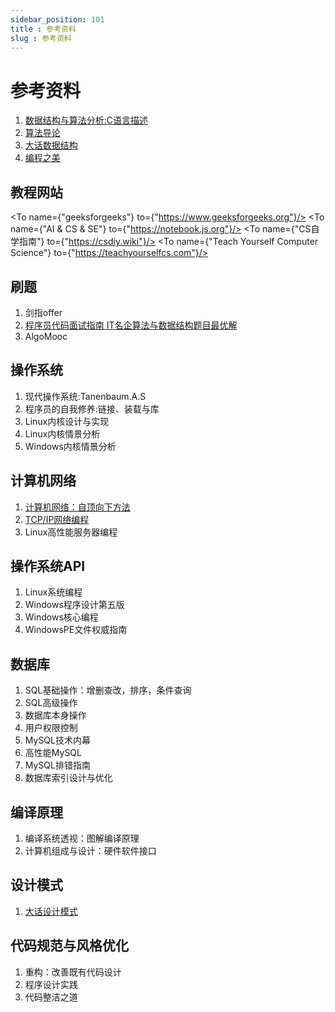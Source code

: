 ```yaml
---
sidebar_position: 101
title : 参考资料
slug : 参考资料
---
```


# 参考资料

1. [数据结构与算法分析:C语言描述](https://awesome-programming-books.github.io/algorithms/%E6%95%B0%E6%8D%AE%E7%BB%93%E6%9E%84%E4%B8%8E%E7%AE%97%E6%B3%95%E5%88%86%E6%9E%90%EF%BC%9AC%E8%AF%AD%E8%A8%80%E6%8F%8F%E8%BF%B0%EF%BC%88%E7%AC%AC2%E7%89%88%EF%BC%89.pdf)
2. [算法导论](https://jingyuexing.github.io/Ebook/Algorithm/%E7%AE%97%E6%B3%95%E5%AF%BC%E8%AE%BA.pdf)
3. [大话数据结构](https://cwlrin.wiki/wp-content/uploads/2021/02/%E5%A4%A7%E8%AF%9D%E6%95%B0%E6%8D%AE%E7%BB%93%E6%9E%84.pdf)
4. [编程之美](https://d1.amobbs.com/bbs_upload782111/files_53/ourdev_725060C0QQ6K.pdf)

## 教程网站
<To name={"geeksforgeeks"} to={"https://www.geeksforgeeks.org"}/>
<To name={"AI & CS & SE"} to={"https://notebook.js.org"}/>
<To name={"CS自学指南"} to={"https://csdiy.wiki"}/>
<To name={"Teach Yourself Computer Science"} to={"https://teachyourselfcs.com"}/>


## 刷题
1. 剑指offer
2. [程序员代码面试指南 IT名企算法与数据结构题目最优解](https://raw.githubusercontent.com/XWHQSJ/ebooks/master/Algorithm/%E7%A8%8B%E5%BA%8F%E5%91%98%E4%BB%A3%E7%A0%81%E9%9D%A2%E8%AF%95%E6%8C%87%E5%8D%97%EF%BC%9AIT%20%E5%90%8D%E4%BC%81%E7%AE%97%E6%B3%95%E4%B8%8E%E6%95%B0%E6%8D%AE%E7%BB%93%E6%9E%84%E9%A2%98%E7%9B%AE%E6%9C%80%E4%BC%98%E8%A7%A3.pdf)
3. AlgoMooc


## 操作系统
1. 现代操作系统:Tanenbaum.A.S
2. 程序员的自我修养:链接、装载与库
3. Linux内核设计与实现
4. Linux内核情景分析
5. Windows内核情景分析

## 计算机网络
1. [计算机网络：自顶向下方法](https://raw.githubusercontent.com/TimorYang/Computer-Networking-Keith-Ross/d059ae08f44e844f64ca72307cacc6117dec8ab9/book/%E8%AE%A1%E7%AE%97%E6%9C%BA%E7%BD%91%E7%BB%9C-%E8%87%AA%E9%A1%B6%E5%90%91%E4%B8%8B%E6%96%B9%E6%B3%95%E7%AC%AC%E4%B8%83%E7%89%88.pdf)
2. [TCP/IP网络编程](http://idl.hbdlib.cn/book/00000000000000/pdfbook/018/016/92060.pdf)
3. Linux高性能服务器编程

## 操作系统API
1. Linux系统编程
2. Windows程序设计第五版
3. Windows核心编程
4. WindowsPE文件权威指南

## 数据库
1. SQL基础操作：增删查改，排序，条件查询
2. SQL高级操作
3. 数据库本身操作
4. 用户权限控制
5. MySQL技术内幕
6. 高性能MySQL
7. MySQL排错指南
8. 数据库索引设计与优化

## 编译原理
1. 编译系统透视：图解编译原理
2. 计算机组成与设计：硬件软件接口

## 设计模式
1. [大话设计模式](https://raw.githubusercontent.com/3masterplus/book/bcf47f27e78b2e00d9d8d46025d21a2ddb391753/%E5%A4%A7%E8%AF%9D%E8%AE%BE%E8%AE%A1%E6%A8%A1%E5%BC%8F(%E5%B8%A6%E7%9B%AE%E5%BD%95%E5%AE%8C%E6%95%B4%E7%89%88).pdf)

## 代码规范与风格优化
1. 重构：改善既有代码设计
2. 程序设计实践
3. 代码整洁之道